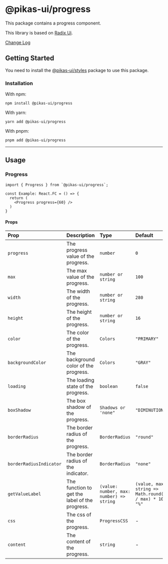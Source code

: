 

<NextSeo title="Progress" />

# @pikas-ui/progress

This package contains a progress component.

This library is based on [Radix Ui](https://www.radix-ui.com/).

<a href="https://github.com/Achaak/pikas/blob/main/packages/ui/progress/CHANGELOG.md">
  Change Log
</a>

## Getting Started

You need to install the <a href={stylesLink}>@pikas-ui/styles</a> package to use this package.

### Installation

With npm:

```
npm install @pikas-ui/progress
```

With yarn:

```
yarn add @pikas-ui/progress
```

With pnpm:

```
pnpm add @pikas-ui/progress
```

---

## Usage

### Progress

<ProgressExample />

```tsx
import { Progress } from `@pikas-ui/progress`;

const Example: React.FC = () => {
  return (
    <Progress progress={60} />
  )
}
```

#### Props

| Prop                    | Description                                    | Type                                     | Default                                                         |
| :---------------------- | :--------------------------------------------- | :--------------------------------------- | :-------------------------------------------------------------- |
| `progress`              | The progress value of the progress.            | `number`                                 | `0`                                                             |
| `max`                   | The max value of the progress.                 | `number or string`                       | `100`                                                           |
| `width`                 | The width of the progress.                     | `number or string`                       | `280`                                                           |
| `height`                | The height of the progress.                    | `number or string`                       | `16`                                                            |
| `color`                 | The color of the progress.                     | `Colors`                                 | `"PRIMARY"`                                                     |
| `backgroundColor`       | The background color of the progress.          | `Colors`                                 | `"GRAY"`                                                        |
| `loading`               | The loading state of the progress.             | `boolean`                                | `false`                                                         |
| `boxShadow`             | The box shadow of the progress.                | `Shadows or 'none"`                      | `"DIMINUTION_1"`                                                |
| `borderRadius`          | The border radius of the progress.             | `BorderRadius`                           | `"round"`                                                       |
| `borderRadiusIndicator` | The border radius of the indicator.            | `BorderRadius`                           | `"none"`                                                        |
| `getValueLabel`         | The function to get the label of the progress. | `(value: number, max: number) => string` | `(value, max): string => Math.round((value / max) * 100) + "%"` |
| `css`                   | The css of the progress.                       | `ProgressCSS`                            | -                                                               |
| `content`               | The content of the progress.                   | `string`                                 | -                                                               |
